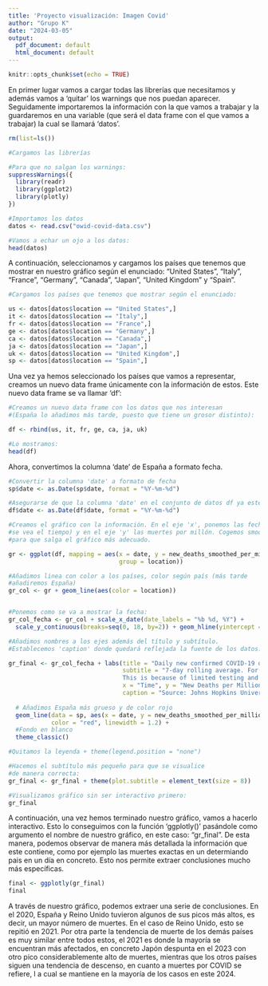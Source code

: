 ```yaml
---
title: 'Proyecto visualización: Imagen Covid'
author: "Grupo K"
date: "2024-03-05"
output:
  pdf_document: default
  html_document: default
---
```


```r
knitr::opts_chunk$set(echo = TRUE)
```

En primer lugar vamos a cargar todas las librerías que necesitamos y además vamos a 'quitar' los warnings que nos puedan aparecer. 
Seguidamente importaremos la información con la que vamos a trabajar y la guardaremos en una variable 
(que será el data frame con el que vamos a trabajar) la cual se llamará 'datos'.

```r
rm(list=ls()) 

#Cargamos las librerías

#Para que no salgan los warnings:
suppressWarnings({ 
  library(readr)
  library(ggplot2)
  library(plotly)
})

#Importamos los datos
datos <- read.csv("owid-covid-data.csv")

#Vamos a echar un ojo a los datos:
head(datos)
```

A continuación, seleccionamos y cargamos los países que tenemos que mostrar en nuestro gráfico según el enunciado: 
"United States", "Italy", "France", "Germany", "Canada", "Japan", "United Kingdom" y "Spain".

```r
#Cargamos los países que tenemos que mostrar según el enunciado:

us <- datos[datos$location == "United States",]
it <- datos[datos$location == "Italy",] 
fr <- datos[datos$location == "France",]
ge <- datos[datos$location == "Germany",]
ca <- datos[datos$location == "Canada",]
ja <- datos[datos$location == "Japan",]
uk <- datos[datos$location == "United Kingdom",]
sp <- datos[datos$location == "Spain",]
```

Una vez ya hemos seleccionado los países que vamos a representar, creamos un nuevo data frame únicamente 
con la información de estos. Este nuevo data frame se va llamar 'df':

```r
#Creamos un nuevo data frame con los datos que nos interesan
#(España lo añadimos más tarde, puesto que tiene un grosor distinto):

df <- rbind(us, it, fr, ge, ca, ja, uk)

#Lo mostramos:
head(df)
```

Ahora, convertimos la columna 'date' de España a formato fecha.

```r
#Convertir la columna 'date' a formato de fecha
sp$date <- as.Date(sp$date, format = "%Y-%m-%d")

#Asegurarse de que la columna 'date' en el conjunto de datos df ya esté en formato de fecha.
df$date <- as.Date(df$date, format = "%Y-%m-%d")

```


```r
#Creamos el gráfico con la información. En el eje 'x', ponemos las fechas (que
#se vea el tiempo) y en el eje 'y' las muertes por millón. Cogemos smoothed
#para que salga el gráfico más adecuado.

gr <- ggplot(df, mapping = aes(x = date, y = new_deaths_smoothed_per_million, 
                               group = location))

#Añadimos linea con color a los países, color según país (más tarde 
#añadiremos España)
gr_col <- gr + geom_line(aes(color = location))


#Ponemos como se va a mostrar la fecha:
gr_col_fecha <- gr_col + scale_x_date(date_labels = "%b %d, %Y") +
  scale_y_continuous(breaks=seq(0, 18, by=2)) + geom_hline(yintercept = c(2, 4, 6, 8, 10, 12, 14, 16, 18), color = "gray80", linetype = "dashed")

#Añadimos nombres a los ejes además del título y subtítulo.
#Establecemos 'caption' donde quedará reflejada la fuente de los datos:

gr_final <- gr_col_fecha + labs(title = "Daily new confirmed COVID-19 deaths per million people - Grupo K", 
                                subtitle = "7-day rolling average. For some countries the number of confirmed deaths is much lower than the true number of deaths. 
                                This is because of limited testing and challenges in the attribution of the cause of death",
                                x = "Time", y = "New Deaths per Million", 
                                caption = "Source: Johns Hopkins University CSSE COVID-19 Data") +
  
  # Añadimos España más grueso y de color rojo
  geom_line(data = sp, aes(x = date, y = new_deaths_smoothed_per_million), 
            color = "red", linewidth = 1.2) +
  #Fondo en blanco
  theme_classic()

#Quitamos la leyenda + theme(legend.position = "none")

#Hacemos el subtítulo más pequeño para que se visualice
#de manera correcta:
gr_final <- gr_final + theme(plot.subtitle = element_text(size = 8))

#Visualizamos gráfico sin ser interactivo primero:
gr_final
```

A continuación, una vez hemos terminado nuestro gráfico, vamos a hacerlo interactivo. 
Esto lo conseguimos con la función 'ggplotly()' pasándole como argumento el nombre de nuestro gráfico, 
en este caso: "gr_final". De esta manera, podemos observar de manera más detallada la información que este contiene, 
como por ejemplo las muertes exactas en un determiando pais en un día en concreto. 
Esto nos permite extraer conclusiones mucho más específicas.

```r
final <- ggplotly(gr_final)
final
```
A través de nuestro gráfico, podemos extraer una serie de conclusiones. 
En el 2020, España y Reino Unido tuvieron algunos de sus picos más altos, es decir, un mayor número de muertes. 
En el caso de Reino Unido, esto se repitió en 2021.
Por otra parte la tendencia de muerte de los demás países es muy similar entre todos estos, el 2021 es donde la 
mayoría se encuentran más afectados, en concreto Japón despunta en el 2023 con otro pico considerablemente alto de muertes, 
mientras que los otros países siguen una tendencia de descenso, en cuanto a muertes por COVID se refiere, l
a cual se mantiene en la mayoría de los casos en este 2024.
